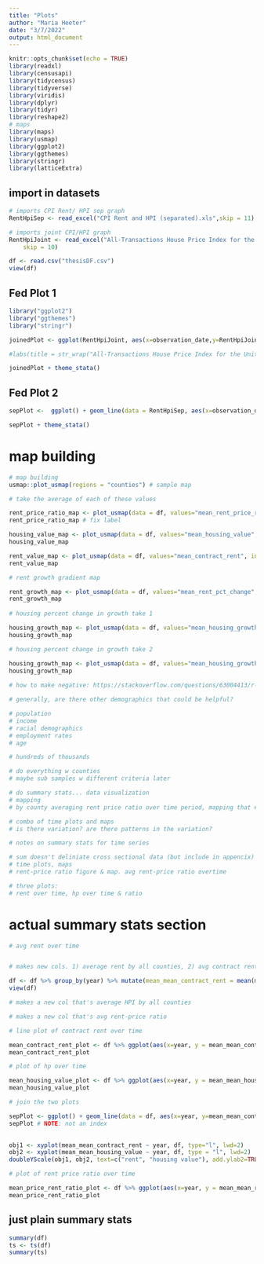 ```yaml
---
title: "Plots"
author: "Maria Heeter"
date: "3/7/2022"
output: html_document
---
```


```r
knitr::opts_chunk$set(echo = TRUE)
library(readxl)
library(censusapi)
library(tidycensus)
library(tidyverse)
library(viridis)
library(dplyr)
library(tidyr)
library(reshape2)
# maps 
library(maps)
library(usmap)
library(ggplot2)
library(ggthemes)
library(stringr)
library(latticeExtra)
```

## import in datasets 

```r
# imports CPI Rent/ HPI sep graph 
RentHpiSep <- read_excel("CPI Rent and HPI (separated).xls",skip = 11)

# imports joint CPI/HPI graph 
RentHpiJoint <- read_excel("All-Transactions House Price Index for the United States:Consumer Price Index for All Urban Consumers- Rent of Primary Residence in U.S. City Average.xls", 
    skip = 10)

df <- read.csv("thesisDF.csv")
view(df)
```

## Fed Plot 1 

```r
library("ggplot2")
library("ggthemes")
library("stringr")

joinedPlot <- ggplot(RentHpiJoint, aes(x=observation_date,y=RentHpiJoint$USSTHPI_CUUR0000SEHA )) + geom_line() + ylab("Index 1980:Q1=100/Index 1982-1984=100") + xlab("Date of Observation") + labs(caption = "Sources: FHFA; BLS")

#labs(title = str_wrap("All-Transactions House Price Index for the United States/Consumer Price Index for All Urban Consumers: Rent of Primary Residence in U.S. City Average", 60))

joinedPlot + theme_stata()
```

## Fed Plot 2 
```r
sepPlot <-  ggplot() + geom_line(data = RentHpiSep, aes(x=observation_date...1, y=CUSR0000SEHC), color="blue") + geom_line(data=RentHpiSep, aes(x=observation_date...4, y=USSTHPI), color="red") + ylab("Index Dec 1982=100, Index 1980:Q1=100") + xlab("Date of Observation") + labs(caption="Sources: FHFA; BLS")

sepPlot + theme_stata()
```

# map building 

```r

# map building 
usmap::plot_usmap(regions = "counties") # sample map 

# take the average of each of these values 

rent_price_ratio_map <- plot_usmap(data = df, values="mean_rent_price_ratio", include = c(df$fips), color="black") + scale_fill_gradientn(name="Average Rent-Price Ratio (2006-2019)", colours = c("blue", "white", "darkred"), label = scales::comma) + theme(legend.position="right")
rent_price_ratio_map # fix label 

housing_value_map <- plot_usmap(data = df, values="mean_housing_value", include = c(df$fips), color="black") + scale_fill_gradientn(name="Average Housing Value (2006-2019)", colours = c("blue", "white", "darkred"), label = scales::comma) + theme(legend.position="right")
housing_value_map 

rent_value_map <- plot_usmap(data = df, values="mean_contract_rent", include = c(df$fips), color="black") + scale_fill_gradientn(name="Average Contract Rent (2006-2019)", colours = c("blue", "white", "darkred"), label = scales::comma) + theme(legend.position="right")
rent_value_map 

# rent growth gradient map 

rent_growth_map <- plot_usmap(data = df, values="mean_rent_pct_change", include = c(df$fips), color="black") + scale_fill_gradientn(name="Average Rent Percent Change (2006-2019)", colours = c("blue", "white", "darkred"), breaks=c(10,-20), label = scales::comma) + theme(legend.position="right")
rent_growth_map 
                       
# housing percent change in growth take 1 

housing_growth_map <- plot_usmap(data = df, values="mean_housing_growth", include = c(df$fips), color="black") + scale_fill_continuous(low="blue", high="red", name="Median Housing Growth (2006-2019)", label=scales::comma) + theme(legend.position="right")
housing_growth_map 

# housing percent change in growth take 2 

housing_growth_map <- plot_usmap(data = df, values="mean_housing_growth", include = c(df$fips), color="black") + scale_fill_gradientn(name="Average Housing Price Growth (2006-2019)", colours = c("blue", "white", "red"), breaks=c(10,-20), label = scales::comma) + theme(legend.position="right")
housing_growth_map
                                                                                                          
# how to make negative: https://stackoverflow.com/questions/63004413/r-usmap-how-to-show-two-different-colors-one-for-gradients-in-positive-value
```

```r
# generally, are there other demographics that could be helpful?

# population 
# income 
# racial demographics 
# employment rates 
# age 

# hundreds of thousands 

# do everything w counties 
# maybe sub samples w different criteria later 

# do summary stats... data visualization 
# mapping 
# by county averaging rent price ratio over time period, mapping that # visualize rate of change by county 

# combo of time plots and maps 
# is there variation? are there patterns in the variation? 

# notes on summary stats for time series 

# sum doesn't deliniate cross sectional data (but include in appencix)
# time plots, maps 
# rent-price ratio figure & map. avg rent-price ratio overtime 

# three plots: 
# rent over time, hp over time & ratio 

```

# actual summary stats section 

```r

# avg rent over time 


# makes new cols. 1) average rent by all counties, 2) avg contract rent, 3) price-rent ratio 

df <- df %>% group_by(year) %>% mutate(mean_mean_contract_rent = mean(mean_contract_rent)) %>% mutate(mean_mean_housing_value = mean(mean_housing_value)) %>% mutate(mean_mean_rent_price_ratio = mean(mean_rent_price_ratio))
view(df)

# makes a new col that's average HPI by all counties 

# makes a new col that's avg rent-price ratio 

# line plot of contract rent over time 

mean_contract_rent_plot <- df %>% ggplot(aes(x=year, y = mean_mean_contract_rent, color="red")) + geom_line()
mean_contract_rent_plot  

# plot of hp over time 

mean_housing_value_plot <- df %>% ggplot(aes(x=year, y = mean_mean_housing_value, color="red")) + geom_line()
mean_housing_value_plot

# join the two plots 

sepPlot <- ggplot() + geom_line(data = df, aes(x=year, y=mean_mean_contract_rent), color="blue") + geom_line(data=df, aes(x=year, y=mean_mean_housing_value, color="red"))
sepPlot # NOTE: not an index 
                                                                                                  # # another attempt to divide        

obj1 <- xyplot(mean_mean_contract_rent ~ year, df, type="l", lwd=2)
obj2 <- xyplot(mean_mean_housing_value ~ year, df, type = "l", lwd=2)
doubleYScale(obj1, obj2, text=c("rent", "housing value"), add.ylab2=TRUE) 

# plot of rent price ratio over time 

mean_price_rent_ratio_plot <- df %>% ggplot(aes(x=year, y = mean_mean_rent_price_ratio, color="red")) + geom_line() 
mean_price_rent_ratio_plot


```
## just plain summary stats 

```r
summary(df)
ts <- ts(df)
summary(ts)
```
